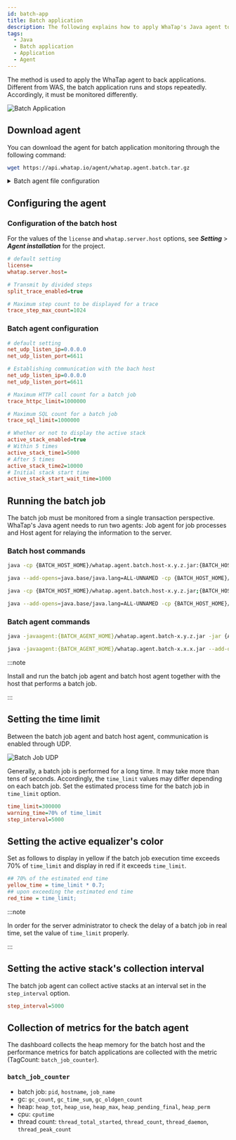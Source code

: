 ```yaml
---
id: batch-app
title: Batch application
description: The following explains how to apply WhaTap's Java agent to batch applications. It also describes how the batch applications differ from web applications due to unique repetitive start and stop operations, and provides the methods for downloading the required agents, configuring agents and batch hosts, running batch jobs with agents, and monitoring the execution times by setting the time_limits.
tags:
  - Java
  - Batch application
  - Application
  - Agent
---
```


The method is used to apply the WhaTap agent to back applications. Different from WAS, the batch application runs and stops repeatedly. Accordingly, it must be monitored differently.

![Batch Application](/img/batch-app-intro.png)

## Download agent

You can download the agent for batch application monitoring through the following command:

```bash
wget https://api.whatap.io/agent/whatap.agent.batch.tar.gz
```

<details>
<summary>Batch agent file configuration</summary>

_whatap.agent.batch.tar.gz_

⎿ _whatap.agent-x.y.z.jar_: Java agent

⎿ _whatap.agent.batch.host-x.y.z.jar_: Batch host - Transmits data to the collection server.

⎿ _whatap.conf_: Batch host configuration file (If there is no file, create a new one to add the items for `license` and `whatap.server.host` in **_Setting_** > **_Agent installation_**.)

⎿ _agent/whatap.agent.batch-x.y.z.jar_: Batch agent - Transmits the collected application data to the batch host.

⎿ _agent/whatap.conf_: Batch agent configuration file

</details>

## Configuring the agent

### Configuration of the batch host

For the values of the `license` and `whatap.server.host` options, see **_Setting_** > **_Agent installation_** for the project.

```ini title='whatap.conf'
# default setting
license=
whatap.server.host=

# Transmit by divided steps
split_trace_enabled=true

# Maximum step count to be displayed for a trace
trace_step_max_count=1024
```

### Batch agent configuration

```ini title='agent/whatap.conf'
# default setting
net_udp_listen_ip=0.0.0.0
net_udp_listen_port=6611

# Establishing communication with the bach host
net_udp_listen_ip=0.0.0.0
net_udp_listen_port=6611

# Maximum HTTP call count for a batch job
trace_httpc_limit=1000000

# Maximum SQL count for a batch job
trace_sql_limit=1000000

# Whether or not to display the active stack
active_stack_enabled=true 
# Within 5 times
active_stack_time1=5000
# After 5 times
active_stack_time2=10000
# Initial stack start time
active_stack_start_wait_time=1000
```

## Running the batch job

The batch job must be monitored from a single transaction perspective. WhaTap's Java agent needs to run two agents: Job agent for job processes and Host agent for relaying the information to the server.

### Batch host commands

<Tabs groupId="operating-systems">
<TabItem value="lx" label="Linux">

```bash title='Batch Host Agent'
java -cp {BATCH_HOST_HOME}/whatap.agent.batch.host-x.y.z.jar:{BATCH_HOST_HOME}/whatap.agent-x.y.z.jar -Dwhatap.name=batch whatap.agent.batch.App
```

```bash title='Batch Host Agent, Java 17 or later'
java --add-opens=java.base/java.lang=ALL-UNNAMED -cp {BATCH_HOST_HOME}/whatap.agent.batch.host-x.y.z.jar:{BATCH_HOST_HOME}/whatap.agent-x.y.z.jar -Dwhatap.name=batch whatap.agent.batch.App
```

</TabItem>
<TabItem value="wd" label="Windows">

```bash title='Batch Host Agent'
java -cp {BATCH_HOST_HOME}/whatap.agent.batch.host-x.y.z.jar;{BATCH_HOST_HOME}/whatap.agent-x.y.z.jar -Dwhatap.name=batch whatap.agent.batch.App
```

```bash title='Batch Host Agent, Java 17 or later'
java --add-opens=java.base/java.lang=ALL-UNNAMED -cp {BATCH_HOST_HOME}/whatap.agent.batch.host-x.y.z.jar;{BATCH_HOST_HOME}/whatap.agent-x.y.z.jar -Dwhatap.name=batch whatap.agent.batch.App
```

</TabItem>
</Tabs>

### Batch agent commands

```bash title='Batch Agent'
java -javaagent:{BATCH_AGENT_HOME}/whatap.agent.batch-x.y.z.jar -jar {APP_PATH}/batch-application.jar
```

```bash title='Batch Agent, Java 17 or later'
java -javaagent:{BATCH_AGENT_HOME}/whatap.agent.batch-x.x.x.jar --add-opens=java.base/java.lang=ALL-UNNAMED -jar {APP_PATH}/batch-application.jar
```

:::note

Install and run the batch job agent and batch host agent together with the host that performs a batch job.

:::

## Setting the time limit

Between the batch job agent and batch host agent, communication is enabled through UDP.

![Batch Job UDP](/img/batch-app-udp.png)

Generally, a batch job is performed for a long time. It may take more than tens of seconds. Accordingly, the `time_limit` values may differ depending on each batch job. Set the estimated process time for the batch job in `time_limit` option.

```ini title=whatap.conf
time_limit=300000
warning_time=70% of time_limit
step_interval=5000
```

## Setting the active equalizer's color

Set as follows to display in yellow if the batch job execution time exceeds 70% of `time_limit` and display in red if it exceeds `time_limit`.

```ini title='whatap.conf' {2,4} showLineNumbers
## 70% of the estimated end time
yellow_time = time_limit * 0.7;
## upon exceeding the estimated end time
red_time = time_limit;
```

<ImgLang img='batch-app-timelimit.png' desc='Batch Job UDP' />

:::note

In order for the server administrator to check the delay of a batch job in real time, set the value of `time_limit` properly.

:::

## Setting the active stack's collection interval

The batch job agent can collect active stacks at an interval set in the `step_interval` option.

```ini title=whatap.conf
step_interval=5000
```

## Collection of metrics for the batch agent

The dashboard collects the heap memory for the batch host and the performance metrics for batch applications are collected with the metric (TagCount: `batch_job_counter`).

### `batch_job_counter`

- batch job: `pid`, `hostname`, `job_name`
- gc: `gc_count`, `gc_time_sum`, `gc_oldgen_count`
- heap: `heap_tot`, `heap_use`, `heap_max`, `heap_pending_final`, `heap_perm`
- cpu: `cputime`
- thread count: `thread_total_started`, `thread_count`, `thread_daemon`, `thread_peak_count`
